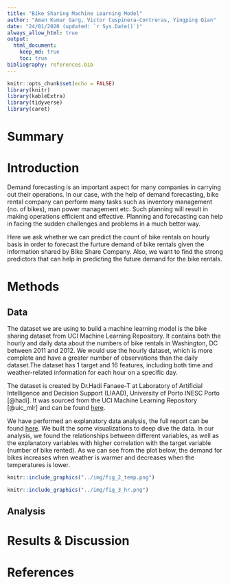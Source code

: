 ```yaml
---
title: "Bike Sharing Machine Learning Model"
author: "Aman Kumar Garg, Victor Cuspinera-Contreras, Yingping Qian"
date: "24/01/2020 (updated: `r Sys.Date()`)"
always_allow_html: true
output: 
  html_document:
    keep_md: true
    toc: true
bibliography: references.bib
---
```


```r
knitr::opts_chunk$set(echo = FALSE)
library(knitr)
library(kableExtra)
library(tidyverse)
library(caret)
```

# Summary

# Introduction
Demand forecasting is an important aspect for many companies in carrying out their operations. In our case, with the help of demand forecasting, bike rental company can perform many tasks such as inventory management (no. of bikes), man power management etc. Such planning will result in making operations efficient and effective. Planning and forecasting can help in facing the sudden challenges and problems in a much better way.

Here we ask whether we can predict the count of bike rentals on hourly basis in order to forecast the furture demand of bike rentals given the information shared by Bike Share Company. Also, we want to find the strong predictors that can help in predicting the future demand for the bike rentals. 

# Methods

## Data
The dataset we are using to build a machine learning model is the bike sharing dataset from UCI Machine Learning Repository. It contains both the hourly and daily data about the numbers of bike rentals in Washington, DC between 2011 and 2012. We would use the hourly dataset, which is more complete and have a greater number of observations than the daily dataset.The dataset has 1 target and 16 features, including both time and weather-related information for each hour on a specific day. 

The dataset is created by Dr.Hadi Fanaee-T at Laboratory of Artificial Intelligence and Decision Support (LIAAD), University of Porto INESC Porto [@hadi]. It was sourced from the UCI Machine Learning Repository [@uic_mlr] and can be found [here](https://archive.ics.uci.edu/ml/datasets/bike+sharing+dataset).

We have performed an explanatory data analysis, the full report can be found [here](https://github.com/doraqmon/DSCI_522_Group_409/blob/master/eda/EDA_summary.md). We  built the some visualizations to deep dive the data. In our analysis, we found the relationships between different variables, as well as the explanatory variables with higher correlation with the target variable (number of bike rented). As we can see from the plot below, the demand for bikes increases when weather is warmer and decreases when the temperatures is lower.


```r
knitr::include_graphics("../img/fig_2_temp.png")
```


```r
knitr::include_graphics("../img/fig_3_hr.png")
```

## Analysis

# Results & Discussion

# References
